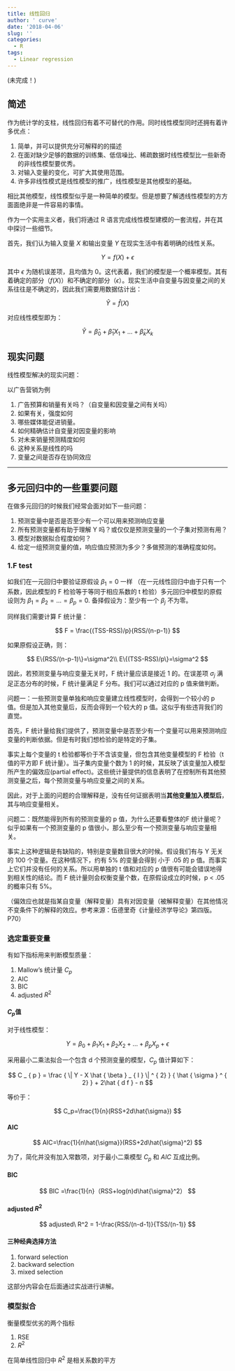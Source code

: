 ```yaml
---
title: 线性回归
author: ' curve'
date: '2018-04-06'
slug: ''
categories:
  - R
tags:
  - Linear regression
---
```


(未完成！)

## 简述

作为统计学的支柱，线性回归有着不可替代的作用。同时线性模型同时还拥有着许多优点：

1. 简单，并可以提供充分可解释的的描述
2. 在面对缺少足够的数据的训练集、低信噪比、稀疏数据时线性模型比一些新奇的非线性模型要优秀。
3. 对输入变量的变化，可扩大其使用范围。
4. 许多非线性模式是线性模型的推广，线性模型是其他模型的基础。

相比其他模型，线性模型似乎是一种简单的模型。但是想要了解透线性模型的方方面面绝非是一件容易的事情。 
  
作为一个实用主义者，我们将通过 R 语言完成线性模型建模的一套流程，并在其中探讨一些细节。
  
首先，我们认为输入变量 $X$ 和输出变量 $Y$ 在现实生活中有着明确的线性关系。

$$
Y=f(X)+\epsilon
$$

其中 $\epsilon$ 为随机误差项，且均值为 0。这代表着，我们的模型是一个概率模型。其有着确定的部分（$f(X)$）和不确定的部分（$\epsilon$）。现实生活中自变量与因变量之间的关系往往是不确定的，因此我们需要用数据估计出：

$$
\hat{Y}=\hat{f}(X)
$$

对应线性模型即为：

$$
\hat { Y } = \hat { \beta } _ { 0} + \hat { \beta } _ { 1} X _ { 1 } + \dots + \hat { \beta } _ { k } X _ { k  } 
$$

## 现实问题

线性模型解决的现实问题：

以广告营销为例

1. 广告预算和销量有关吗？（自变量和因变量之间有关吗）
2. 如果有关，强度如何
3. 哪些媒体能促进销量。
4. 如何精确估计自变量对因变量的影响
5. 对未来销量预测精度如何
6. 这种关系是线性的吗
7. 变量之间是否存在协同效应

----

## 多元回归中的一些重要问题

在做多元回归的时候我们经常会面对如下一些问题：

1. 预测变量中是否是否至少有一个可以用来预测响应变量
2. 所有预测变量都有助于理解 Y 吗？或仅仅是预测变量的一个子集对预测有用？
3. 模型对数据拟合程度如何？
4. 给定一组预测变量的值，响应值应预测为多少？多做预测的准确程度如何。

### 1.F test

如我们在一元回归中要验证原假设 $\beta_1 = 0$ 一样 （在一元线性回归中由于只有一个系数，因此模型的 F 检验等于等同于相应系数的 t 检验）多元回归中模型的原假设则为 $\beta_1=\beta_2=\dots=\beta_p=0$. 备择假设为：至少有一个 $\beta_j$ 不为零。
  
同样我们需要计算 F 统计量：

$$
F = \frac{(TSS-RSS)/p}{RSS/(n-p-1)}
$$

如果原假设正确，则：

$$
E\{RSS/(n-p-1)\}=\sigma^2\\
E\{(TSS-RSS)/p\}=\sigma^2
$$

因此，若预测变量与响应变量无关时，F 统计量应该是接近 1 的。在误差项  $\sigma_j$ 满足正态分布的时候，F 统计量满足 F 分布。我们可以通过对应的 p 值来做判断。

问题一：一些预测变量单独和响应变量建立线性模型时，会得到一个较小的 p 值。但是加入其他变量后，反而会得到一个较大的 p 值。这似乎有些违背我们的直觉。

首先，F 统计量给我们提供了，预测变量中是否至少有一个变量可以用来预测响应变量的判断依据。但是有时我们想检验的是特定的子集。
  
事实上每个变量的 t 检验都等价于不含该变量，但包含其他变量模型的 F 检验（t 值的平方即 F 统计量）。当子集内变量个数为 1 的时候，其反映了该变量加入模型所产生的偏效应(partial effect)。这些统计量提供的信息表明了在控制所有其他预测变量之后，每个预测变量与响应变量之间的关系。

因此，对于上面的问题的合理解释是，没有任何证据表明当**其他变量加入模型后**，其与响应变量相关。


问题二：既然能得到所有的预测变量的 p 值，为什么还要看整体的F 统计量呢？似乎如果有一个预测变量的 p 值很小，那么至少有一个预测变量与响应变量相关。
  
事实上这种逻辑是有缺陷的，特别是变量数目很大的时候。假设我们有与 Y 无关的 100 个变量。在这种情况下，约有 5% 的变量会得到 小于 .05 的 p 值。而事实上它们并没有任何的关系。所以用单独的 t 值和对应的 p 值很有可能会错误地得到相关性的结论。而 F 统计量则会权衡变量个数，在原假设成立的时候，p < .05 的概率只有 5%。



（偏效应也就是指某自变量（解释变量）具有对因变量（被解释变量）在其他情况不变条件下的解释的效应。参考来源：伍德里奇《计量经济学导论》第四版。P70）

### 选定重要变量

有如下指标用来判断模型质量：

1. Mallow's 统计量 $C_p$
2. AIC 
3. BIC
4. adjusted $R^2$

#### $C_p$值

对于线性模型：

$$
Y=\beta_0+\beta_1X_1+\beta_2X_2+\dots+\beta_pX_p+\epsilon
$$

采用最小二乘法拟合一个包含 d 个预测变量的模型，$C_p$ 值计算如下：

$$
C _ { p } = \frac { \| Y - X \hat { \beta } _ { I } \| ^ { 2} } { \hat { \sigma } ^ { 2} } + 2\hat { d f } - n
$$

等价于：

$$
C_p=\frac{1}{n}(RSS+2d\hat{\sigma})
$$

#### AIC

$$
AIC=\frac{1}{n\hat{\sigma}}(RSS+2d\hat{\sigma}^2)
$$

为了，简化并没有加入常数项，对于最小二乘模型 $C_p$ 和 $AIC$ 互成比例。

#### BIC

$$
BIC =\frac{1}{n}（RSS+log(n)d\hat{\sigma}^2）
$$

#### adjusted $R^2$

$$
adjusted\ R^2 = 1-\frac{RSS/(n-d-1)}{TSS/(n-1)}
$$


#### 三种经典选择方法

1. forward selection
2. backward selection
3. mixed selection

这部分内容会在后面通过实战进行讲解。

### 模型拟合

衡量模型优劣的两个指标

1. RSE
2. $R^2$

在简单线性回归中 $R^2$ 是相关系数的平方













